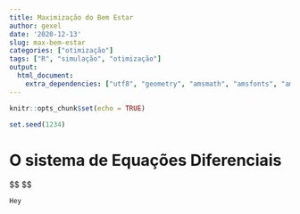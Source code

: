 ```yaml
---
title: Maximização do Bem Estar
author: gexel
date: '2020-12-13'
slug: max-bem-estar
categories: ["otimização"]
tags: ["R", "simulação", "otimização"]
output:
  html_document:
    extra_dependencies: ["utf8", "geometry", "amsmath", "amsfonts", "amssymb", "array", "dsfont", "pgfplots", "csquotes", "hyperref", "dirtytalk", "booktabs", "cancel"]
---
```


```r
knitr::opts_chunk$set(echo = TRUE)

set.seed(1234)
```

# O sistema de Equações Diferenciais

$$
\begin{align}
  
  L' &= \frac{(1-L)\sqrt{L}}{2\sqrt{K}} \\
  K' &= \frac{(3L-1)\sqrt{K}}{2\sqrt{L}}


\end{align}
$$

```r

Hey

```